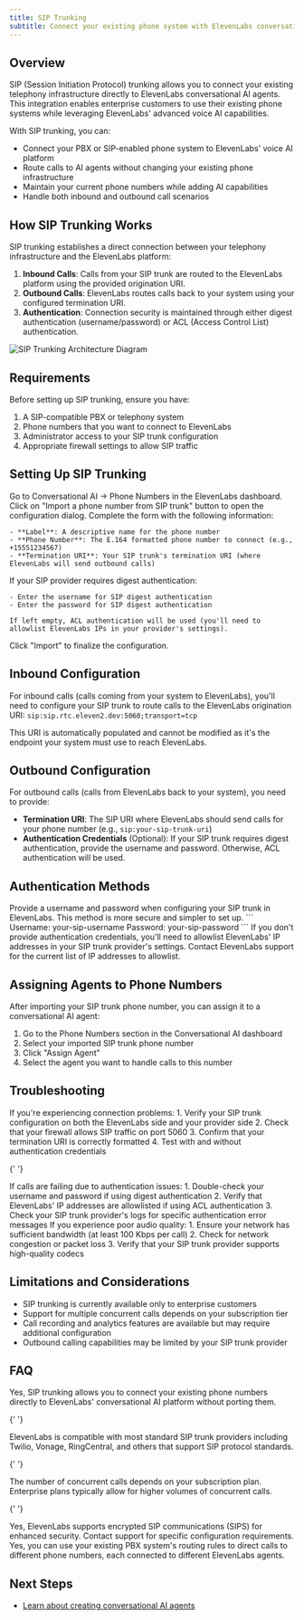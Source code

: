 ```yaml
---
title: SIP Trunking
subtitle: Connect your existing phone system with ElevenLabs conversational AI agents using SIP trunking
---
```


## Overview

SIP (Session Initiation Protocol) trunking allows you to connect your existing telephony infrastructure directly to ElevenLabs conversational AI agents. This integration enables enterprise customers to use their existing phone systems while leveraging ElevenLabs' advanced voice AI capabilities.

With SIP trunking, you can:

- Connect your PBX or SIP-enabled phone system to ElevenLabs' voice AI platform
- Route calls to AI agents without changing your existing phone infrastructure
- Maintain your current phone numbers while adding AI capabilities
- Handle both inbound and outbound call scenarios

## How SIP Trunking Works

SIP trunking establishes a direct connection between your telephony infrastructure and the ElevenLabs platform:

1. **Inbound Calls**: Calls from your SIP trunk are routed to the ElevenLabs platform using the provided origination URI.
2. **Outbound Calls**: ElevenLabs routes calls back to your system using your configured termination URI.
3. **Authentication**: Connection security is maintained through either digest authentication (username/password) or ACL (Access Control List) authentication.

<Frame background="subtle">
  <img src="/assets/images/sip-trunk-diagram.svg" alt="SIP Trunking Architecture Diagram" />
</Frame>

## Requirements

Before setting up SIP trunking, ensure you have:

1. A SIP-compatible PBX or telephony system
2. Phone numbers that you want to connect to ElevenLabs
3. Administrator access to your SIP trunk configuration
4. Appropriate firewall settings to allow SIP traffic

## Setting Up SIP Trunking

<Steps>
  <Step title="Navigate to Phone Numbers">
    Go to Conversational AI → Phone Numbers in the ElevenLabs dashboard.
  </Step>
  <Step title="Import SIP Trunk">
    Click on "Import a phone number from SIP trunk" button to open the configuration dialog.
  </Step>
  <Step title="Enter Configuration Details">
    Complete the form with the following information:

    - **Label**: A descriptive name for the phone number
    - **Phone Number**: The E.164 formatted phone number to connect (e.g., +15551234567)
    - **Termination URI**: Your SIP trunk's termination URI (where ElevenLabs will send outbound calls)

  </Step>
  <Step title="Configure Authentication (Optional)">
    If your SIP provider requires digest authentication:

    - Enter the username for SIP digest authentication
    - Enter the password for SIP digest authentication

    If left empty, ACL authentication will be used (you'll need to allowlist ElevenLabs IPs in your provider's settings).

  </Step>
  <Step title="Complete Setup">
    Click "Import" to finalize the configuration.
  </Step>
</Steps>

## Inbound Configuration

For inbound calls (calls coming from your system to ElevenLabs), you'll need to configure your SIP trunk to route calls to the ElevenLabs origination URI:
`sip:sip.rtc.eleven2.dev:5060;transport=tcp`

This URI is automatically populated and cannot be modified as it's the endpoint your system must use to reach ElevenLabs.

## Outbound Configuration

For outbound calls (calls from ElevenLabs back to your system), you need to provide:

- **Termination URI**: The SIP URI where ElevenLabs should send calls for your phone number (e.g., `sip:your-sip-trunk-uri`)
- **Authentication Credentials** (Optional): If your SIP trunk requires digest authentication, provide the username and password. Otherwise, ACL authentication will be used.

## Authentication Methods

<Tabs>
  <Tab title="Digest Authentication">
    Provide a username and password when configuring your SIP trunk in ElevenLabs. This method is
    more secure and simpler to set up. ``` Username: your-sip-username Password: your-sip-password
    ```
  </Tab>
  <Tab title="ACL Authentication">
    If you don't provide authentication credentials, you'll need to allowlist ElevenLabs' IP
    addresses in your SIP trunk provider's settings. Contact ElevenLabs support for the current list
    of IP addresses to allowlist.
  </Tab>
</Tabs>

## Assigning Agents to Phone Numbers

After importing your SIP trunk phone number, you can assign it to a conversational AI agent:

1. Go to the Phone Numbers section in the Conversational AI dashboard
2. Select your imported SIP trunk phone number
3. Click "Assign Agent"
4. Select the agent you want to handle calls to this number

## Troubleshooting

<AccordionGroup>
  <Accordion title="Connection Issues">
    If you're experiencing connection problems:
    1. Verify your SIP trunk configuration on both the ElevenLabs side and your provider side
    2. Check that your firewall allows SIP traffic on port 5060
    3. Confirm that your termination URI is correctly formatted
    4. Test with and without authentication credentials
  </Accordion>

{' '}

<Accordion title="Authentication Failures">
  If calls are failing due to authentication issues: 1. Double-check your username and password if
  using digest authentication 2. Verify that ElevenLabs' IP addresses are allowlisted if using ACL
  authentication 3. Check your SIP trunk provider's logs for specific authentication error messages
</Accordion>

  <Accordion title="Audio Quality Issues">
    If you experience poor audio quality: 1. Ensure your network has sufficient bandwidth (at least
    100 Kbps per call) 2. Check for network congestion or packet loss 3. Verify that your SIP trunk
    provider supports high-quality codecs
  </Accordion>
</AccordionGroup>

## Limitations and Considerations

- SIP trunking is currently available only to enterprise customers
- Support for multiple concurrent calls depends on your subscription tier
- Call recording and analytics features are available but may require additional configuration
- Outbound calling capabilities may be limited by your SIP trunk provider

## FAQ

<AccordionGroup>
  <Accordion title="Can I use my existing phone numbers with ElevenLabs?">
    Yes, SIP trunking allows you to connect your existing phone numbers directly to ElevenLabs'
    conversational AI platform without porting them.
  </Accordion>

{' '}

<Accordion title="What SIP trunk providers are compatible with ElevenLabs?">
  ElevenLabs is compatible with most standard SIP trunk providers including Twilio, Vonage,
  RingCentral, and others that support SIP protocol standards.
</Accordion>

{' '}

<Accordion title="How many concurrent calls are supported?">
  The number of concurrent calls depends on your subscription plan. Enterprise plans typically allow
  for higher volumes of concurrent calls.
</Accordion>

{' '}

<Accordion title="Is call encryption supported?">
  Yes, ElevenLabs supports encrypted SIP communications (SIPS) for enhanced security. Contact
  support for specific configuration requirements.
</Accordion>

  <Accordion title="Can I route calls conditionally to different agents?">
    Yes, you can use your existing PBX system's routing rules to direct calls to different phone
    numbers, each connected to different ElevenLabs agents.
  </Accordion>
</AccordionGroup>

## Next Steps

- [Learn about creating conversational AI agents](/docs/conversational-ai/quickstart)
